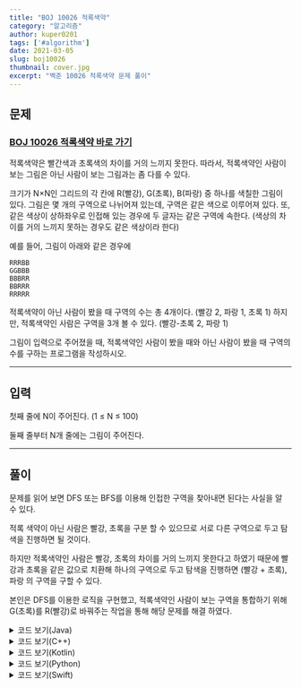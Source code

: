 ```yaml
---
title: "BOJ 10026 적록색약"
category: "알고리즘"
author: kuper0201
tags: ['#algorithm']
date: 2021-03-05
slug: boj10026
thumbnail: cover.jpg
excerpt: "백준 10026 적록색약 문제 풀이"
---
```


## 문제

### <a href="https://boj.kr/10026" target="_blank">BOJ 10026 적록색약 바로 가기</a>

적록색약은 빨간색과 초록색의 차이를 거의 느끼지 못한다. 따라서, 적록색약인 사람이 보는 그림은 아닌 사람이 보는 그림과는 좀 다를 수 있다.

크기가 N×N인 그리드의 각 칸에 R(빨강), G(초록), B(파랑) 중 하나를 색칠한 그림이 있다. 그림은 몇 개의 구역으로 나뉘어져 있는데, 구역은 같은 색으로 이루어져 있다. 또, 같은 색상이 상하좌우로 인접해 있는 경우에 두 글자는 같은 구역에 속한다. (색상의 차이를 거의 느끼지 못하는 경우도 같은 색상이라 한다)

예를 들어, 그림이 아래와 같은 경우에

```
RRRBB
GGBBB
BBBRR
BBRRR
RRRRR
```

적록색약이 아닌 사람이 봤을 때 구역의 수는 총 4개이다. (빨강 2, 파랑 1, 초록 1) 하지만, 적록색약인 사람은 구역을 3개 볼 수 있다. (빨강-초록 2, 파랑 1)

그림이 입력으로 주어졌을 때, 적록색약인 사람이 봤을 때와 아닌 사람이 봤을 때 구역의 수를 구하는 프로그램을 작성하시오.

---

## 입력

첫째 줄에 N이 주어진다. (1 ≤ N ≤ 100)

둘째 줄부터 N개 줄에는 그림이 주어진다.

---

## 풀이

문제를 읽어 보면 DFS 또는 BFS를 이용해 인접한 구역을 찾아내면 된다는 사실을 알 수 있다.

적록 색약이 아닌 사람은 빨강, 초록을 구분 할 수 있으므로 서로 다른 구역으로 두고 탐색을 진행하면 될 것이다.

하지만 적록색약인 사람은 빨강, 초록의 차이를 거의 느끼지 못한다고 하였기 때문에 빨강과 초록을 같은 값으로 치환해 하나의 구역으로 두고 탐색을 진행하면 (빨강 + 초록), 파랑 의 구역을 구할 수 있다.

본인은 DFS를 이용한 로직을 구현했고, 적록색약인 사람이 보는 구역을 통합하기 위해 G(초록)를 R(빨강)로 바꿔주는 작업을 통해 해당 문제를 해결 하였다.

<details markdown="1">
<summary>코드 보기(Java)</summary>

```javascript
import java.io.*;

public class Main {
    static int N;
    static char[][] picture;
    static int[][] dxdy = {{0, 1}, {1, 0}, {0, -1}, {-1, 0}};

    public static void main(String[] args) throws IOException {
        BufferedReader br = new BufferedReader(new InputStreamReader(System.in));
        StringBuilder sb = new StringBuilder();

        // 그림의 크기와 그림 입력
        N = Integer.parseInt(br.readLine());
        picture = new char[N][N];
        for(int i = 0; i < N; i++) {
            String str = br.readLine();
            for(int j = 0; j < N; j++) picture[i][j] = str.charAt(j);
        }

        // 적록색약이 아닌 사람이 봤을 때 DFS
        sb.append(doDfs() +" ");

        // 적록색약인 사람이 봤을 때(G와 R을 같은 것으로 취급하기 위한 작업)
        for(int i = 0; i < N; i++) {
            for(int j = 0; j < N; j++) {
                if(picture[i][j] == 'G') picture[i][j] = 'R';
            }
        }

        // 적록색약인 사람이 봤을 때 DFS
        sb.append(doDfs());

        System.out.println(sb);
    }

    public static int doDfs() {
        // 초기화
        int cnt = 0;
        boolean[][] visit = new boolean[N][N];

        for(int i = 0; i < N; i++) {
            for(int j = 0; j < N; j++) {
                if(!visit[i][j]) {
                    cnt++;
                    dfs(visit, i, j, picture[i][j]);
                }
            }
        }

        return cnt;
    }

    public static void dfs(boolean[][] visit, int i, int j, char color) {
        if(i < 0 || i >= N || j < 0 || j >= N || visit[i][j] || picture[i][j] != color) return;
        visit[i][j] = true;

        for(int k = 0; k < dxdy.length; k++) {
            dfs(visit, i + dxdy[k][0], j + dxdy[k][1], color);
        }
    }
}
```
</details>

<details markdown="1">
<summary>코드 보기(C++)</summary>

```cpp
#include <iostream>
#include <cstring>

#define endl "\n"
#define fastio ios_base::sync_with_stdio(false); cin.tie(nullptr); cout.tie(nullptr)

using namespace std;

int N;
char** picture;
int dxdy[][2] = {{0, 1}, {1, 0}, {0, -1}, {-1, 0}};

void dfs(bool** visit, int i, int j, char color) {
    if(i < 0 || i >= N || j < 0 || j >= N || visit[i][j] || picture[i][j] != color) return;
    visit[i][j] = true;
    
    for(int k = 0; k < 4; k++) {
        dfs(visit, i + dxdy[k][0], j + dxdy[k][1], color);
    }
}

int doDfs() {
    // 초기화
    int cnt = 0;
    bool** visit = new bool*[N];
    for(int i = 0; i < N; i++) {
        visit[i] = new bool[N];
        memset(visit[i], false, sizeof(bool) * N);
    }
    
    for(int i = 0; i < N; i++) {
        for(int j = 0; j < N; j++) {
            if(!visit[i][j]) {
                cnt++;
                dfs(visit, i, j, picture[i][j]);
            }
        }
    }
    
    for(int i = 0; i < N; i++) delete visit[i];
    delete[] visit;
    
    return cnt;
}

int main(void) {
    fastio;
    
    // 그림의 크기와 그림 입력
    cin >> N;
    picture = new char*[N];
    for(int i = 0; i < N; i++) picture[i] = new char[N];
    
    for(int i = 0; i < N; i++) {
        string str;
        cin >> str;
        for(int j = 0; j < N; j++) picture[i][j] = str[j];
    }

    // 적록색약이 아닌 사람이 봤을 때 DFS
    cout << doDfs() << " ";

    // 적록색약인 사람이 봤을 때(G와 R을 같은 것으로 취급하기 위한 작업)
    for(int i = 0; i < N; i++) {
        for(int j = 0; j < N; j++) {
            if(picture[i][j] == 'G') picture[i][j] = 'R';
        }
    }

    // 적록색약인 사람이 봤을 때 DFS
    cout << doDfs() << endl;
    
    return 0;
}
```
</details>

<details markdown="1">
<summary>코드 보기(Kotlin)</summary>

```javascript
var N = 0
lateinit var picture: Array<CharArray>
var dxdy = arrayOf(arrayOf(0, 1), arrayOf(1, 0), arrayOf(0, -1), arrayOf(-1, 0))

fun dfs(visit: Array<BooleanArray>, i: Int, j: Int, color:Char) {
    if (i < 0 || i >= N || j < 0 || j >= N || visit[i][j] || picture[i][j] != color) {
        return
    }
        
    visit[i][j] = true
    
    for (k in 0 until 4) {
        dfs(visit, i + dxdy[k][0], j + dxdy[k][1], color)
    }
}

fun doDfs(): Int {
    // 초기화
    var cnt = 0
    var visit = Array(N, {BooleanArray(N, {false})})
    for (i in 0 until N) {
        for (j in 0 until N) {
            if (!visit[i][j]) {
                cnt++
                dfs(visit, i, j, picture[i][j])
            }
        }
    }
    
    return cnt
}

fun main(args: Array<String>) {
    // 그림의 크기와 그림 입력
    N = readLine()!!.toInt()
    picture = Array(N, {CharArray(N, {'O'})})
    
    for (i in 0 until N) {
        var str = readLine()!!
        for (j in 0 until N) {
            picture[i][j] = str[j]
        }
    }
    
    // 적록색약이 아닌 사람이 봤을 때 DFS
    print(doDfs())
    print(" ")

    // 적록색약인 사람이 봤을 때(G와 R을 같은 것으로 취급하기 위한 작업)
    for (i in 0 until N) {
        for (j in 0 until N) {
            if (picture[i][j] == 'G') {
                picture[i][j] = 'R'
            }
        }
    }

    // 적록색약인 사람이 봤을 때 DFS
    print(doDfs())
}
```
</details>

<details markdown="1">
<summary>코드 보기(Python)</summary>

```python
from sys import stdin
import sys

N = 0
picture = None
dxdy = [[0, 1], [1, 0], [0, -1], [-1, 0]]

def dfs(visit, i, j, color):
    if i < 0 or i >= N or j < 0 or j >= N or visit[i][j] or picture[i][j] != color:
        return
        
    visit[i][j] = True
    
    global dxdy
    for dx, dy in dxdy:
        dfs(visit, i + dx, j + dy, color)

def doDfs():
    # 초기화
    global picture
    cnt = 0
    visit = [[0 for j in range(N)] for i in range(N)]
    for i in range(N):
        for j in range(N):
            if not visit[i][j]:
                cnt = cnt + 1
                dfs(visit, i, j, picture[i][j])
    
    return cnt

def main():
    # 재귀 호출 오류 처리
    sys.setrecursionlimit(100000)
    
    # 그림의 크기와 그림 입력
    global N, picture
    N = int(stdin.readline())
    picture = [[0 for j in range(N)] for i in range(N)]
    
    for i in range(N):
        str = stdin.readline()
        for j in range(N):
            picture[i][j] = str[j]
            
    # 적록색약이 아닌 사람이 봤을 때 DFS
    print(doDfs(), end=' ')

    # 적록색약인 사람이 봤을 때(G와 R을 같은 것으로 취급하기 위한 작업)
    for i in range(N):
        for j in range(N):
            if picture[i][j] == 'G':
                picture[i][j] = 'R'

    # 적록색약인 사람이 봤을 때 DFS
    print(doDfs())
    
            
if __name__ == "__main__":
    main()
```
</details>

<details markdown="1">
<summary>코드 보기(Swift)</summary>

```cpp
import Foundation

var N = 0
var picture: Array<Array<Character>>!
var dxdy = [[0, 1], [1, 0], [0, -1], [-1, 0]]

func dfs(_ visit: inout [[Bool]], _ i: Int, _ j: Int, _ color:Character) {
    if i < 0 || i >= N || j < 0 || j >= N || visit[i][j] || picture[i][j] != color {
        return
    }
        
    visit[i][j] = true
    
    for k in 0..<4 {
        dfs(&visit, i + dxdy[k][0], j + dxdy[k][1], color)
    }
}

func doDfs()-> Int {
    // 초기화
    var cnt = 0
    var visit = Array(repeating: Array(repeating: false, count: N), count: N)
    for i in 0..<N {
        for j in 0..<N {
            if !visit[i][j] {
                cnt += 1
                dfs(&visit, i, j, picture[i][j])
            }
        }
    }
    
    return cnt
}

func main() {
    // 그림의 크기와 그림 입력
    N = Int(readLine()!)!
    picture = Array(repeating: Array(repeating: "O", count: N), count: N)
    
    for i in 0..<N {
        let str = readLine()!
        for j in 0..<N {
            picture[i][j] = str[String.Index(encodedOffset: j)]
        }
    }
    
    // 적록색약이 아닌 사람이 봤을 때 DFS
    print(doDfs(), terminator: " ")

    // 적록색약인 사람이 봤을 때(G와 R을 같은 것으로 취급하기 위한 작업)
    for i in 0..<N {
        for j in 0..<N {
            if picture[i][j] == "G" {
                picture[i][j] = "R"
            }
        }
    }

    // 적록색약인 사람이 봤을 때 DFS
    print(doDfs())
}

main()
```
</details>
